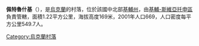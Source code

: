 {{coord|50|25|16|N|30|9|57|E|scale:30000|display=title}}

'''佩特魯什基'''（{{lang-uk|Петрушки}}），是[[烏克蘭|烏克蘭]]的村落，位於該國中北部[[基輔州|基輔州]]，由[[基輔-斯維亞托申區|基輔-斯維亞托申區]]負責管轄，面積1.22平方公里，海拔高度169米，2001年人口669，人口密度每平方公里549.7人。

{{Ukraine-geo-stub}}
[[Category:烏克蘭村落|Category:烏克蘭村落]]